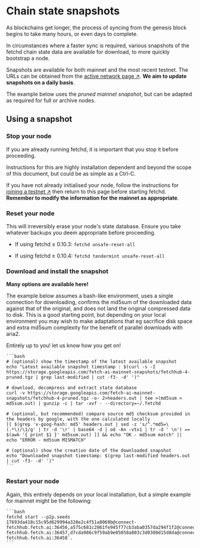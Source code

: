 
# Chain state snapshots

As blockchains get longer, the process of syncing from the genesis block begins to take many hours, or even days to complete.

In circumstances where a faster sync is required, various snapshots of the fetchd chain state data are available for download, to more quickly bootstrap a node.

Snapshots are available for both mainnet and the most recent testnet.  The URLs can be obtained from the [active network page ↗️](/references/ledger/active-networks). **We aim to update snapshots on a daily basis**.

The example below uses the _pruned mainnet snapshot_, but can be adapted as required for full or archive nodes.

## Using a snapshot

### Stop your node

If you are already running fetchd, it is important that you stop it before proceeding.

Instructions for this are highly installation dependent and beyond the scope of this document, but could be as simple as a Ctrl-C.

If you have not already initialised your node, follow the instructions for [joining a testnet ↗️](/guides/ledger/joining-testnet) then return to this page before starting fetchd. **Remember to modify the information for the mainnet as appropriate**.

### Reset your node

<Callout type="warning" emoji="⚠️️">
  This will irreversibly erase your node's state database.  Ensure you take whatever backups you deem appropriate before proceeding.
</Callout>

- If using fetchd ≤ 0.10.3: `fetchd unsafe-reset-all`

- If using fetchd ≥ 0.10.4: `fetchd tendermint unsafe-reset-all`

### Download and install the snapshot

**Many options are available here!**

The example below assumes a bash-like environment, uses a single connection for downloading, confirms the md5sum of the downloaded data against that of the original, and does not land the original compressed data to disk. This is a good starting point, but depending on your local environment you may wish to make adaptations that eg sacrifice disk space and extra md5sum complexity for the benefit of parallel downloads with aria2.

Entirely up to you! let us know how you get on!

    ```bash
    # (optional) show the timestamp of the latest available snapshot
    echo "Latest available snapshot timestamp : $(curl -s -I  https://storage.googleapis.com/fetch-ai-mainnet-snapshots/fetchhub-4-pruned.tgz | grep last-modified | cut -f3- -d' ')"

    # download, decompress and extract state database
    curl -v https://storage.googleapis.com/fetch-ai-mainnet-snapshots/fetchhub-4-pruned.tgz -o- 2>headers.out | tee >(md5sum > md5sum.out) | gunzip -c | tar -xvf - --directory=~/.fetchd

    # (optional, but recommended) compare source md5 checksum provided in the headers by google, with the one calculated locally
    [[ $(grep 'x-goog-hash: md5' headers.out | sed -z 's/^.*md5=\(.*\)/\1/g' | tr -d '\r' | base64 -d | od -An -vtx1 | tr -d ' \n') == $(awk '{ print $1 }' md5sum.out) ]] && echo "OK - md5sum match" || echo "ERROR - md5sum MISMATCH"

    # (optional) show the creation date of the downloaded snapshot
    echo "Downloaded snapshot timestamp: $(grep last-modified headers.out | cut -f3- -d' ')"
    ```

### Restart your node

Again, this entirely depends on your local installation, but a simple example for mainnet might be the following:

    ```bash
    fetchd start --p2p.seeds 17693da418c15c95d629994a320e2c4f51a8069b@connect-fetchhub.fetch.ai:36456,a575c681c2861fe945f77cb3aba0357da294f1f2@connect-fetchhub.fetch.ai:36457,d7cda986c9f59ab9e05058a803c3d0300d15d8da@connect-fetchhub.fetch.ai:36458`.
    ```
